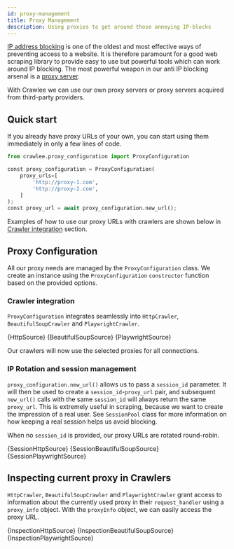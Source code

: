 ```yaml
---
id: proxy-management
title: Proxy Management
description: Using proxies to get around those annoying IP-blocks
---
```






[IP address blocking](https://en.wikipedia.org/wiki/IP_address_blocking) is one of the oldest and most effective ways of preventing access to a website. It is therefore paramount for a good web scraping library to provide easy to use but powerful tools which can work around IP blocking. The most powerful weapon in our anti IP blocking arsenal is a [proxy server](https://en.wikipedia.org/wiki/Proxy_server).

With Crawlee we can use our own proxy servers or proxy servers acquired from
third-party providers.

[//]: # (Check out the [avoid blocking guide]&#40;./avoid-blocking&#41; for more information about blocking.)

## Quick start

If you already have proxy URLs of your own, you can start using them immediately in only a few lines of code.

```python
from crawlee.proxy_configuration import ProxyConfiguration

const proxy_configuration = ProxyConfiguration(
    proxy_urls=[
        'http://proxy-1.com',
        'http://proxy-2.com',
    ]
);
const proxy_url = await proxy_configuration.new_url();
```

Examples of how to use our proxy URLs with crawlers are shown below in [Crawler integration](#crawler-integration) section.

## Proxy Configuration

All our proxy needs are managed by the <ApiLink to="class/ProxyConfiguration">`ProxyConfiguration`</ApiLink> class. We create an instance using the `ProxyConfiguration` <ApiLink to="class/ProxyConfiguration#constructor">`constructor`</ApiLink> function based on the provided options.

### Crawler integration

`ProxyConfiguration` integrates seamlessly into <ApiLink to="class/HttpCrawler">`HttpCrawler`</ApiLink>, <ApiLink to="class/BeautifulSoupCrawler">`BeautifulSoupCrawler`</ApiLink> and <ApiLink to="class/PlaywrightCrawler">`PlaywrightCrawler`</ApiLink>.

<Tabs groupId="proxy_session_management">
    <TabItem value="http" label="HttpCrawler">
        <CodeBlock>
            {HttpSource}
        </CodeBlock>
    </TabItem>
    <TabItem value="beautifulsoup" label="BeautifulSoupCrawler" default>
        <CodeBlock>
            {BeautifulSoupSource}
        </CodeBlock>
    </TabItem>
    <TabItem value="playwright" label="PlaywrightCrawler">
        <CodeBlock>
            {PlaywrightSource}
        </CodeBlock>
    </TabItem>
</Tabs>

Our crawlers will now use the selected proxies for all connections.

### IP Rotation and session management

&#8203;<ApiLink to="class/ProxyConfiguration#new_url">`proxy_configuration.new_url()`</ApiLink> allows us to pass a `session_id` parameter. It will then be used to create a `session_id`-`proxy_url` pair, and subsequent `new_url()` calls with the same `session_id` will always return the same `proxy_url`. This is extremely useful in scraping, because we want to create the impression of a real user. See <ApiLink to="class/SessionPool">`SessionPool`</ApiLink> class for more information on how keeping a real session helps us avoid blocking.

[//]: # (the [session management guide]&#40;../guides/session-management&#41; and )

When no `session_id` is provided, our proxy URLs are rotated round-robin.

<Tabs groupId="proxy_session_management">
    <TabItem value="http" label="HttpCrawler">
        <CodeBlock>
            {SessionHttpSource}
        </CodeBlock>
    </TabItem>
    <TabItem value="beautifulsoup" label="BeautifulSoupCrawler" default>
        <CodeBlock>
            {SessionBeautifulSoupSource}
        </CodeBlock>
    </TabItem>
    <TabItem value="playwright" label="PlaywrightCrawler">
        <CodeBlock>
            {SessionPlaywrightSource}
        </CodeBlock>
    </TabItem>
</Tabs>

## Inspecting current proxy in Crawlers

`HttpCrawler`, `BeautifulSoupCrawler` and `PlaywrightCrawler` grant access to information about the currently used proxy in their `request_handler` using a <ApiLink to="class/ProxyInfo">`proxy_info`</ApiLink> object. With the `proxyInfo` object, we can easily access the proxy URL.

<Tabs groupId="proxy_session_management">
    <TabItem value="http" label="HttpCrawler">
        <CodeBlock>
            {InspectionHttpSource}
        </CodeBlock>
    </TabItem>
    <TabItem value="beautifulsoup" label="BeautifulSoupCrawler" default>
        <CodeBlock>
            {InspectionBeautifulSoupSource}
        </CodeBlock>
    </TabItem>
    <TabItem value="playwright" label="PlaywrightCrawler">
        <CodeBlock>
            {InspectionPlaywrightSource}
        </CodeBlock>
    </TabItem>
</Tabs>

